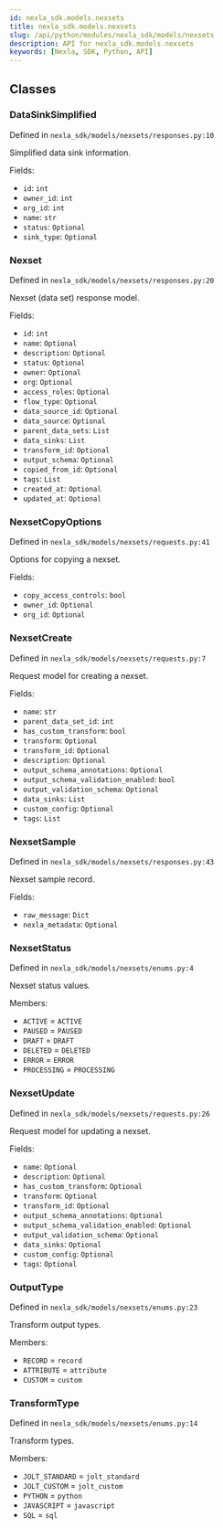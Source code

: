 ```yaml
---
id: nexla_sdk.models.nexsets
title: nexla_sdk.models.nexsets
slug: /api/python/modules/nexla_sdk/models/nexsets
description: API for nexla_sdk.models.nexsets
keywords: [Nexla, SDK, Python, API]
---
```


## Classes

### DataSinkSimplified

Defined in `nexla_sdk/models/nexsets/responses.py:10`

Simplified data sink information.

Fields:

- `id`: `int`
- `owner_id`: `int`
- `org_id`: `int`
- `name`: `str`
- `status`: `Optional`
- `sink_type`: `Optional`

### Nexset

Defined in `nexla_sdk/models/nexsets/responses.py:20`

Nexset (data set) response model.

Fields:

- `id`: `int`
- `name`: `Optional`
- `description`: `Optional`
- `status`: `Optional`
- `owner`: `Optional`
- `org`: `Optional`
- `access_roles`: `Optional`
- `flow_type`: `Optional`
- `data_source_id`: `Optional`
- `data_source`: `Optional`
- `parent_data_sets`: `List`
- `data_sinks`: `List`
- `transform_id`: `Optional`
- `output_schema`: `Optional`
- `copied_from_id`: `Optional`
- `tags`: `List`
- `created_at`: `Optional`
- `updated_at`: `Optional`

### NexsetCopyOptions

Defined in `nexla_sdk/models/nexsets/requests.py:41`

Options for copying a nexset.

Fields:

- `copy_access_controls`: `bool`
- `owner_id`: `Optional`
- `org_id`: `Optional`

### NexsetCreate

Defined in `nexla_sdk/models/nexsets/requests.py:7`

Request model for creating a nexset.

Fields:

- `name`: `str`
- `parent_data_set_id`: `int`
- `has_custom_transform`: `bool`
- `transform`: `Optional`
- `transform_id`: `Optional`
- `description`: `Optional`
- `output_schema_annotations`: `Optional`
- `output_schema_validation_enabled`: `bool`
- `output_validation_schema`: `Optional`
- `data_sinks`: `List`
- `custom_config`: `Optional`
- `tags`: `List`

### NexsetSample

Defined in `nexla_sdk/models/nexsets/responses.py:43`

Nexset sample record.

Fields:

- `raw_message`: `Dict`
- `nexla_metadata`: `Optional`

### NexsetStatus

Defined in `nexla_sdk/models/nexsets/enums.py:4`

Nexset status values.

Members:

- `ACTIVE` = `ACTIVE`
- `PAUSED` = `PAUSED`
- `DRAFT` = `DRAFT`
- `DELETED` = `DELETED`
- `ERROR` = `ERROR`
- `PROCESSING` = `PROCESSING`

### NexsetUpdate

Defined in `nexla_sdk/models/nexsets/requests.py:26`

Request model for updating a nexset.

Fields:

- `name`: `Optional`
- `description`: `Optional`
- `has_custom_transform`: `Optional`
- `transform`: `Optional`
- `transform_id`: `Optional`
- `output_schema_annotations`: `Optional`
- `output_schema_validation_enabled`: `Optional`
- `output_validation_schema`: `Optional`
- `data_sinks`: `Optional`
- `custom_config`: `Optional`
- `tags`: `Optional`

### OutputType

Defined in `nexla_sdk/models/nexsets/enums.py:23`

Transform output types.

Members:

- `RECORD` = `record`
- `ATTRIBUTE` = `attribute`
- `CUSTOM` = `custom`

### TransformType

Defined in `nexla_sdk/models/nexsets/enums.py:14`

Transform types.

Members:

- `JOLT_STANDARD` = `jolt_standard`
- `JOLT_CUSTOM` = `jolt_custom`
- `PYTHON` = `python`
- `JAVASCRIPT` = `javascript`
- `SQL` = `sql`

